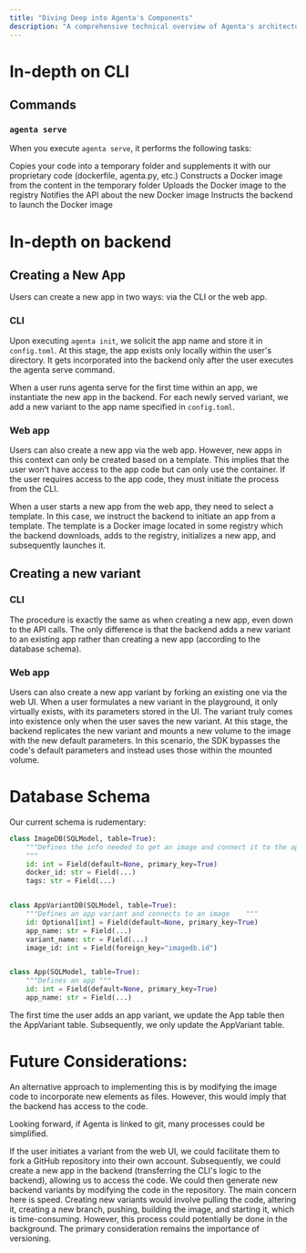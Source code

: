 ```yaml
---
title: "Diving Deep into Agenta's Components"
description: "A comprehensive technical overview of Agenta's architecture"
---
```



# In-depth on CLI

## Commands

### `agenta serve`

When you execute `agenta serve`, it performs the following tasks:

Copies your code into a temporary folder and supplements it with our proprietary code (dockerfile, agenta.py, etc.)
Constructs a Docker image from the content in the temporary folder
Uploads the Docker image to the registry
Notifies the API about the new Docker image
Instructs the backend to launch the Docker image

# In-depth on backend

## Creating a New App
Users can create a new app in two ways: via the CLI or the web app.

### CLI
Upon executing `agenta init`, we solicit the app name and store it in `config.toml`. At this stage, the app exists only locally within the user's directory. It gets incorporated into the backend only after the user executes the agenta serve command.

When a user runs agenta serve for the first time within an app, we instantiate the new app in the backend. For each newly served variant, we add a new variant to the app name specified in `config.toml`.



### Web app
Users can also create a new app via the web app. However, new apps in this context can only be created based on a template. This implies that the user won't have access to the app code but can only use the container. If the user requires access to the app code, they must initiate the process from the CLI.

When a user starts a new app from the web app, they need to select a template. In this case, we instruct the backend to initiate an app from a template. The template is a Docker image located in some registry which the backend downloads, adds to the registry, initializes a new app, and subsequently launches it.


## Creating a new variant

### CLI
The procedure is exactly the same as when creating a new app, even down to the API calls. The only difference is that the backend adds a new variant to an existing app rather than creating a new app (according to the database schema).


### Web app
Users can also create a new app variant by forking an existing one via the web UI.
When a user formulates a new variant in the playground, it only virtually exists, with its parameters stored in the UI. The variant truly comes into existence only when the user saves the new variant. At this stage, the backend replicates the new variant and mounts a new volume to the image with the new default parameters.
In this scenario, the SDK bypasses the code's default parameters and instead uses those within the mounted volume.

# Database Schema

Our current schema is rudementary:

```python
class ImageDB(SQLModel, table=True):
    """Defines the info needed to get an image and connect it to the app variant
    """
    id: int = Field(default=None, primary_key=True)
    docker_id: str = Field(...)
    tags: str = Field(...)


class AppVariantDB(SQLModel, table=True):
    """Defines an app variant and connects to an image    """
    id: Optional[int] = Field(default=None, primary_key=True)
    app_name: str = Field(...)
    variant_name: str = Field(...)
    image_id: int = Field(foreign_key="imagedb.id")


class App(SQLModel, table=True):
    """Defines an app """
    id: int = Field(default=None, primary_key=True)
    app_name: str = Field(...)
```

The first time the user adds an app variant, we update the App table then the AppVariant table. Subsequently, we only update the AppVariant table.


# Future Considerations:
An alternative approach to implementing this is by modifying the image code to incorporate new elements as files. However, this would imply that the backend has access to the code.

Looking forward, if Agenta is linked to git, many processes could be simplified.

If the user initiates a variant from the web UI, we could facilitate them to fork a GitHub repository into their own account. Subsequently, we could create a new app in the backend (transferring the CLI's logic to the backend), allowing us to access the code. We could then generate new backend variants by modifying the code in the repository. The main concern here is speed. Creating new variants would involve pulling the code, altering it, creating a new branch, pushing, building the image, and starting it, which is time-consuming. However, this process could potentially be done in the background. The primary consideration remains the importance of versioning.
